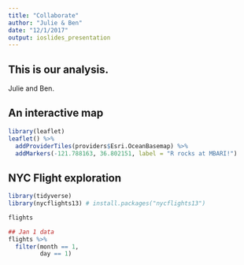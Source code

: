 ```yaml
---
title: "Collaborate"
author: "Julie & Ben"
date: "12/1/2017"
output: ioslides_presentation
---
```


## This is our analysis. 

Julie and Ben. 

## An interactive map

```r
library(leaflet)
leaflet() %>% 
  addProviderTiles(providers$Esri.OceanBasemap) %>%
  addMarkers(-121.788163, 36.802151, label = "R rocks at MBARI!")
```

## NYC Flight exploration

```r
library(tidyverse)
library(nycflights13) # install.packages("nycflights13")

flights

## Jan 1 data
flights %>% 
  filter(month == 1,
         day == 1)


```






